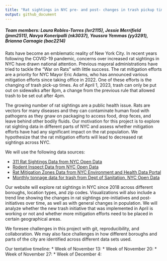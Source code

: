 ```yaml
---
title: "Rat sightings in NYC pre- and post- changes in trash pickup times"
output: github_document
---
```


##### Team members: Laura Robles-Torres (lvr2115), Jessie Merrifield (jmm2511), Navya Koneripalli (nk3037), Youssra Yemmas (yy3291), Brianna Carnagie (bac2214)

Rats have become an emblematic reality of New York City. In recent years following the COVID-19 pandemic, concerns over increased rat sightings in NYC have drawn national attention. Previous mayoral administrations have tried to tackle the “War on Rats” with little success. The rat mitigation efforts are a priority for NYC Mayor Eric Adams, who has announced various mitigation efforts since taking office in 2022. One of these efforts is the changing of trash pick-up times. As of April 1, 2023, trash can only be put out on sidewalks after 8pm, a change from the previous rule that allowed trash to be set out after 4pm. 

The growing number of rat sightings are a public health issue. Rats are vectors for many diseases and they can contaminate human food with pathogens as they gnaw on packaging to access food, drop feces, and leave behind other bodily fluids. Our motivation for this project is to explore rat sighting data in different parts of NYC and assess whether mitigation efforts have had any significant impact on the rat population. We hypothesize that the rat mitigation efforts will lead to decreased rat sightings across NYC.

We will use the following data sources: 

* [311 Rat Sightings Data from NYC Open Data](https://data.cityofnewyork.us/Social-Services/Rat-Sightings/3q43-55fe)
* [Rodent Inspect Data from NYC Open Data](https://data.cityofnewyork.us/Health/Rodent-Inspection/p937-wjvj)
* [Rat Mitigation Zones Data from NYC Environment and Health Data Portal](https://a816-dohbesp.nyc.gov/IndicatorPublic/beta/key-topics/pests/rat-mitigation-zones/)
* [Monthly tonnage data for trash from Dept of Sanitation, NYC Open Data](https://data.cityofnewyork.us/City-Government/DSNY-Monthly-Tonnage-Data/ebb7-mvp5)

Our website will explore rat sightings in NYC since 2018 across different boroughs, location types, and zip codes. Visualizations will also include a trend line showing the changes in rat sightings pre-initiatives and post-initiatives over time, as well as with general changes in population. We will analyze whether the new trash initiative that was implemented in April is working or not and whether more mitigation efforts need to be placed in certain geographical areas. 

We foresee challenges in this project with git, reproducibility, and collaboration. We may also face challenges in how different boroughs and parts of the city are identified across different data sets used.

Our tentative timeline:
* Week of November 13: 
* Week of November 20: 
* Week of November 27: 
* Week of December 4: 

